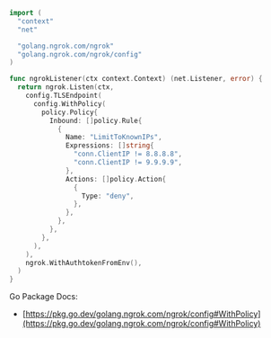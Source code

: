 ```go
import (
  "context"
  "net"

  "golang.ngrok.com/ngrok"
  "golang.ngrok.com/ngrok/config"
)

func ngrokListener(ctx context.Context) (net.Listener, error) {
  return ngrok.Listen(ctx,
    config.TLSEndpoint(
      config.WithPolicy(
        policy.Policy{
          Inbound: []policy.Rule{
            {
              Name: "LimitToKnownIPs",
              Expressions: []string{
                "conn.ClientIP != 8.8.8.8",
                "conn.ClientIP != 9.9.9.9",
              },
              Actions: []policy.Action{
                {
                  Type: "deny",
                },
              },
            },
          },
        },
      ),
    ),
    ngrok.WithAuthtokenFromEnv(),
  )
}
```

Go Package Docs:

- [https://pkg.go.dev/golang.ngrok.com/ngrok/config#WithPolicy](https://pkg.go.dev/golang.ngrok.com/ngrok/config#WithPolicy)
